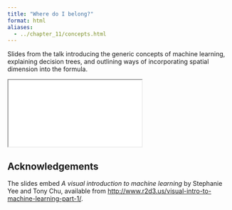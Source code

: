 ```yaml
---
title: "Where do I belong?"
format: html
aliases:
  - ../chapter_11/concepts.html
---
```


<!-- - intro to supervised ML -->

Slides from the talk introducing the generic concepts of machine learning, explaining decision trees, and outlining ways of incorporating spatial dimension into the formula.

```{=html}
<iframe class="slide-deck" src="slides.html"></iframe>
```

## Acknowledgements {.appendix}

The slides embed _A visual introduction to machine learning_ by Stephanie Yee and Tony Chu, available from [http://www.r2d3.us/visual-intro-to-machine-learning-part-1/](http://www.r2d3.us/visual-intro-to-machine-learning-part-1/).